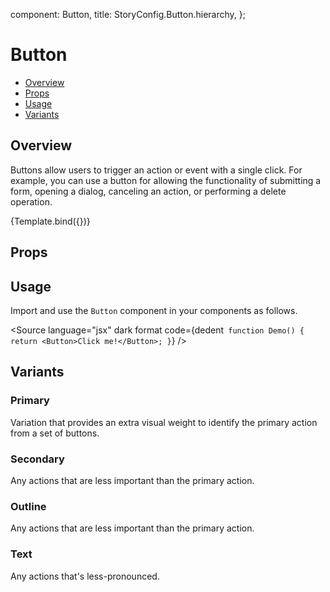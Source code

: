 
  component: Button,
  title: StoryConfig.Button.hierarchy,
};

<Meta title={meta.title} component={meta.component} />


# Button

- [Overview](#overview)
- [Props](#props)
- [Usage](#usage)
- [Variants](#variants)

## Overview

Buttons allow users to trigger an action or event with a single click. For example, you can use a button for allowing
the functionality of submitting a form, opening a dialog, canceling an action, or performing a delete operation.

<Canvas>
  <Story name="Overview" args={{children: 'Button'}}>
    {Template.bind({})}
  </Story>
</Canvas>

## Props

<ArgsTable story="Overview" />

## Usage

Import and use the `Button` component in your components as follows.

<Source
  language="jsx"
  dark
  format
  code={dedent`
function Demo() {
  return <Button>Click me!</Button>;
}`}
/>

## Variants

### Primary

Variation that provides an extra visual weight to identify the primary action from a set of buttons.

<Canvas>
  <Story name="Primary" args={{color: 'primary', children: 'Button', variant: 'contained'}} parameters={withDesign("Button", "Primary", {})} />
</Canvas>

### Secondary

Any actions that are less important than the primary action.

<Canvas>
  <Story name="Secondary" args={{color: 'secondary', children: 'Button', variant: 'contained'}} />
</Canvas>

### Outline

Any actions that are less important than the primary action.

<Canvas>
  <Story name="Outline" args={{children: 'Button', variant: 'outlined'}} />
</Canvas>

### Text

Any actions that's less-pronounced.

<Canvas>
  <Story name="Text" args={{children: 'Button', variant: 'text'}} />
</Canvas>
